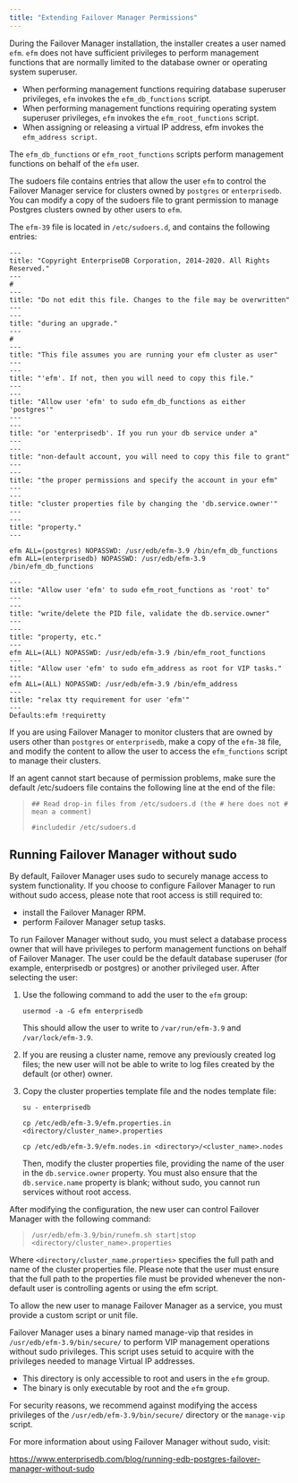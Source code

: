 ```yaml
---
title: "Extending Failover Manager Permissions"
---
```


During the Failover Manager installation, the installer creates a user named `efm`. `efm` does not have sufficient privileges to perform management functions that are normally limited to the database owner or operating system superuser.

  - When performing management functions requiring database superuser privileges, `efm` invokes the `efm_db_functions` script.
  - When performing management functions requiring operating system superuser privileges, `efm` invokes the `efm_root_functions` script.
  - When assigning or releasing a virtual IP address, efm invokes the `efm_address script`.

The `efm_db_functions` or `efm_root_functions` scripts perform management functions on behalf of the `efm` user.

The sudoers file contains entries that allow the user `efm` to control the Failover Manager service for clusters owned by `postgres` or `enterprisedb`. You can modify a copy of the sudoers file to grant permission to manage Postgres clusters owned by other users to `efm`.

The `efm-39` file is located in `/etc/sudoers.d`, and contains the following entries:

``` text
---
title: "Copyright EnterpriseDB Corporation, 2014-2020. All Rights Reserved."
---
#
---
title: "Do not edit this file. Changes to the file may be overwritten"
---
---
title: "during an upgrade."
---
#
---
title: "This file assumes you are running your efm cluster as user"
---
---
title: "'efm'. If not, then you will need to copy this file."
---
---
title: "Allow user 'efm' to sudo efm_db_functions as either 'postgres'"
---
---
title: "or 'enterprisedb'. If you run your db service under a"
---
---
title: "non-default account, you will need to copy this file to grant"
---
---
title: "the proper permissions and specify the account in your efm"
---
---
title: "cluster properties file by changing the 'db.service.owner'"
---
---
title: "property."
---

efm ALL=(postgres) NOPASSWD: /usr/edb/efm-3.9 /bin/efm_db_functions
efm ALL=(enterprisedb) NOPASSWD: /usr/edb/efm-3.9
/bin/efm_db_functions

---
title: "Allow user 'efm' to sudo efm_root_functions as 'root' to"
---
---
title: "write/delete the PID file, validate the db.service.owner"
---
---
title: "property, etc."
---
efm ALL=(ALL) NOPASSWD: /usr/edb/efm-3.9 /bin/efm_root_functions
---
title: "Allow user 'efm' to sudo efm_address as root for VIP tasks."
---
efm ALL=(ALL) NOPASSWD: /usr/edb/efm-3.9 /bin/efm_address
---
title: "relax tty requirement for user 'efm'"
---
Defaults:efm !requiretty
```

If you are using Failover Manager to monitor clusters that are owned by users other than `postgres` or `enterprisedb`, make a copy of the `efm-38` file, and modify the content to allow the user to access the `efm_functions` script to manage their clusters.

If an agent cannot start because of permission problems, make sure the default /etc/sudoers file contains the following line at the end of the file:

> `## Read drop-in files from /etc/sudoers.d (the # here does not # mean a comment)`
> 
> `#includedir /etc/sudoers.d`

<div id="running_efm_without_sudo">

</div>

## Running Failover Manager without sudo

By default, Failover Manager uses sudo to securely manage access to system functionality. If you choose to configure Failover Manager to run without sudo access, please note that root access is still required to:

  - install the Failover Manager RPM.
  - perform Failover Manager setup tasks.

To run Failover Manager without sudo, you must select a database process owner that will have privileges to perform management functions on behalf of Failover Manager. The user could be the default database superuser (for example, enterprisedb or postgres) or another privileged user. After selecting the user:

1.  Use the following command to add the user to the `efm` group:
    
    `usermod -a -G efm enterprisedb`
    
    This should allow the user to write to `/var/run/efm-3.9` and `/var/lock/efm-3.9`.

2.  If you are reusing a cluster name, remove any previously created log files; the new user will not be able to write to log files created by the default (or other) owner.

3.  Copy the cluster properties template file and the nodes template file:
    
    `su - enterprisedb`
    
    `cp /etc/edb/efm-3.9/efm.properties.in <directory/cluster_name>.properties`
    
    `cp /etc/edb/efm-3.9/efm.nodes.in <directory>/<cluster_name>.nodes`
    
    Then, modify the cluster properties file, providing the name of the user in the `db.service.owner` property. You must also ensure that the `db.service.name` property is blank; without sudo, you cannot run services without root access.

After modifying the configuration, the new user can control Failover Manager with the following command:

> `/usr/edb/efm-3.9/bin/runefm.sh start|stop <directory/cluster_name>.properties`

Where `<directory/cluster_name.properties>` specifies the full path and name of the cluster properties file. Please note that the user must ensure that the full path to the properties file must be provided whenever the non-default user is controlling agents or using the efm script.

To allow the new user to manage Failover Manager as a service, you must provide a custom script or unit file.

Failover Manager uses a binary named manage-vip that resides in `/usr/edb/efm-3.9/bin/secure/` to perform VIP management operations without sudo privileges. This script uses setuid to acquire with the privileges needed to manage Virtual IP addresses.

  - This directory is only accessible to root and users in the `efm` group.
  - The binary is only executable by root and the `efm` group.

For security reasons, we recommend against modifying the access privileges of the `/usr/edb/efm-3.9/bin/secure/` directory or the `manage-vip` script.

For more information about using Failover Manager without sudo, visit:

<https://www.enterprisedb.com/blog/running-edb-postgres-failover-manager-without-sudo>
